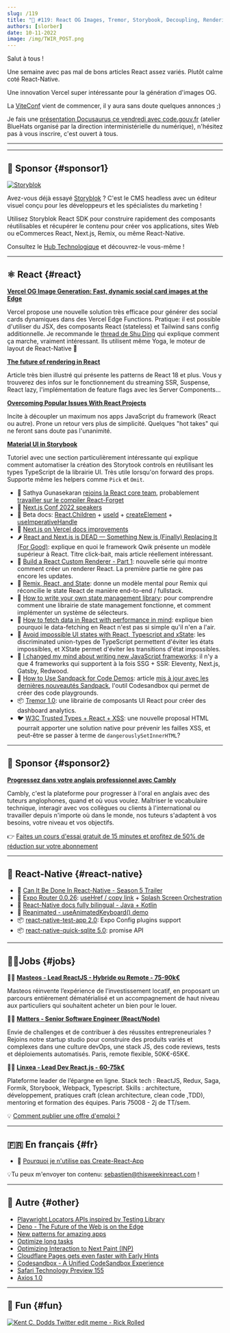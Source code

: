 ```yaml
---
slug: /119
title: "📨 #119: React OG Images, Tremor, Storybook, Decoupling, Rendering, Data-Fetching, Remix, Qwik, TypeScript, Playwright..."
authors: [slorber]
date: 10-11-2022
image: /img/TWIR_POST.png
---
```


Salut à tous !

Une semaine avec pas mal de bons articles React assez variés. Plutôt calme coté React-Native.

Une innovation Vercel super intéressante pour la génération d'images OG.

La [ViteConf](https://viteconf.org/) vient de commencer, il y aura sans doute quelques annonces ;)

Je fais une [présentation Docusaurus ce vendredi avec code.gouv.fr](https://twitter.com/codegouvfr/status/1579407609643532288) (atelier BlueHats organisé par la direction interministérielle du numérique), n'hésitez pas à vous inscrire, c'est ouvert à tous.

<!-- truncate -->

---


<Support />

---

## 💸 Sponsor {#sponsor1}

[![Storyblok](/emails/issues/116/storyblok.png)](https://www.storyblok.com/?utm_source=thisweekinreact&utm_medium=display&utm_campaign=AWA_SPON_TWIREACT_TRA&utm_content=thisweekinreact_fr)

Avez-vous déjà essayé [Storyblok](https://www.storyblok.com/?utm_source=thisweekinreact&utm_medium=display&utm_campaign=AWA_SPON_TWIREACT_TRA&utm_content=thisweekinreact_fr) ? C'est le CMS headless avec un éditeur visuel conçu pour les développeurs et les spécialistes du marketing !

Utilisez Storyblok React SDK pour construire rapidement des composants réutilisables et récupérer le contenu pour créer vos applications, sites Web ou eCommerces React, Next.js, Remix, ou même React-Native.

Consultez le [Hub Technologique](https://www.storyblok.com/technologies?utm_source=thisweekinreact&utm_medium=display&utm_campaign=AWA_SPON_TWIREACT_TRA&utm_content=thisweekinreact_fr) et découvrez-le vous-même !

---

## ⚛️ React {#react}

**[Vercel OG Image Generation: Fast, dynamic social card images at the Edge](https://vercel.com/blog/introducing-vercel-og-image-generation-fast-dynamic-social-card-images)**

Vercel propose une nouvelle solution très efficace pour générer des social cards dynamiques dans des Vercel Edge Functions. Pratique: il est possible d'utiliser du JSX, des composants React (stateless) et Tailwind sans config additionnelle. Je recommande le [thread de Shu Ding](https://twitter.com/shuding_/status/1579607964549513217) qui explique comment ça marche, vraiment intéressant. Ils utilisent même Yoga, le moteur de layout de React-Native 🤭

**[The future of rendering in React](https://prateeksurana.me/blog/future-of-rendering-in-react/)**

Article très bien illustré qui présente les patterns de React 18 et plus. Vous y trouverez des infos sur le fonctionnement du streaming SSR, Suspense, React lazy, l'implémentation de feature flags avec les Server Components...

**[Overcoming Popular Issues With React Projects](https://dinosaurs-with-jetpacks.com/posts/react-problems)**

Incite à découpler un maximum nos apps JavaScript du framework (React ou autre). Prone un retour vers plus de simplicité. Quelques "hot takes" qui ne feront sans doute pas l'unanimité.

**[Material UI in Storybook](https://storybook.js.org/blog/material-ui-in-storybook/)**

Tutoriel avec une section particulièrement intéressante qui explique comment automatiser la création des Storytook controls en réutilisant les types TypeScript de la librairie UI. Très utile lorsqu'on forward des props. Supporte même les helpers comme `Pick` et `Omit`.

- 👤 Sathya Gunasekaran [rejoins la React core team](https://twitter.com/_gsathya/status/1578816177371250688), probablement [travailler sur le compiler React-Forget](https://twitter.com/Huxpro/status/1578865666010263552)
- 👥 [Next.js Conf 2022 speakers](https://twitter.com/vercel/status/1578401243243741185)
- 📖 Beta docs: [React.Children](https://twitter.com/dan_abramov/status/1578457525628047360) + [useId](https://twitter.com/dan_abramov/status/1577283961763467265) + [createElement](https://twitter.com/dan_abramov/status/1577463721193897985) + [useImperativeHandle](https://twitter.com/dan_abramov/status/1577717226269966336)
- 📖 [Next.js on Vercel docs improvements](https://twitter.com/leeerob/status/1577788730349436928)
- 🌶 [React and Next.js is DEAD — Something New is (Finally) Replacing It (For Good)](https://javascript.plainenglish.io/react-and-next-js-is-dead-something-new-is-finally-replacing-it-for-good-c792c48806f6): explique en quoi le framework Qwik présente un modèle supérieur à React. Titre click-bait, mais article réellement intéressant.
- 📜 [Build a React Custom Renderer - Part 1](https://www.markcodes.dev/posts/build-react-custom-renderer-part-1): nouvelle série qui montre comment créer un renderer React. La première partie ne gère pas encore les updates.
- 📜 [Remix, React, and State](https://blog.jim-nielsen.com/2022/remix-react-and-state/): donne un modèle mental pour Remix qui réconcilie le state React de manière end-to-end / fullstack.
- 📜 [How to write your own state management library](https://judehunter.dev/blog/how-to-write-your-own-state-management-library): pour comprendre comment une librairie de state management fonctionne, et comment implémenter un système de sélecteurs.
- 📜 [How to fetch data in React with performance in mind](https://www.developerway.com/posts/how-to-fetch-data-in-react): explique bien pourquoi le data-fetching en React n'est pas si simple qu'il n'en a l'air.
- 📜 [Avoid impossible UI states with React, Typescript and xState](https://whereisthemouse.com/avoid-impossible-ui-states-with-react-typescript-and-xstate): les discriminated union-types de TypeScript permettent d'éviter les états impossibles, et XState permet d'éviter les transitions d'état impossibles.
- 📜 [I changed my mind about writing new JavaScript frameworks](https://whitep4nth3r.com/blog/write-a-new-javascript-framework/): il n'y a que 4 frameworks qui supportent à la fois SSG + SSR: Eleventy, Next.js, Gatsby, Redwood.
- 📜 [How to Use Sandpack for Code Demos](https://www.ctnicholas.dev/articles/how-to-use-sandpack-for-code-demos): article [mis à jour avec les dernières nouveautés Sandpack](https://twitter.com/ctnicholasdev/status/1577683748878884864), l'outil Codesandbox qui permet de créer des code playgrounds.
- 📦 [Tremor 1.0](https://www.tremor.so/): une librairie de composants UI React pour créer des dashboard analytics.
- 🐦 [W3C Trusted Types + React + XSS](https://twitter.com/sebastienlorber/status/1579485631260286977): une nouvelle proposal HTML pourrait apporter une solution native pour prévenir les failles XSS, et peut-être se passer à terme de `dangerouslySetInnerHTML`?

<SubscribeFormEmbed />

---

## 💸 Sponsor {#sponsor2}

[**Progressez dans votre anglais professionnel avec Cambly**](https://cambly.info/reacthebdo1)

Cambly, c'est la plateforme pour progresser à l'oral en anglais avec des tuteurs anglophones, quand et où vous voulez. Maîtriser le vocabulaire technique, interagir avec vos collègues ou clients à l'international ou travailler depuis n'importe où dans le monde, nos tuteurs s'adaptent à vos besoins, votre niveau et vos objectifs.

👉 [Faites un cours d'essai gratuit de 15 minutes et profitez de 50% de réduction sur votre abonnement](https://cambly.info/reacthebdo1)

---

## 📱 React-Native {#react-native}

- 🎥 [Can It Be Done In React-Native - Season 5 Trailer](https://www.youtube.com/watch?v=GArbi97dV08)
- 🚧 [Expo Router 0.0.26](https://twitter.com/Baconbrix/status/1578805793733763072): [useHref / copy link](https://twitter.com/Baconbrix/status/1578176991441784833) + [Splash Screen Orchestration](https://twitter.com/Baconbrix/status/1577690073906257921)
- 📖 [React-Native docs fully bilingual - Java + Kotlin](https://twitter.com/reactnative/status/1578332414145105921)
- 🎨 [Reanimated - useAnimatedKeyboard() demo](https://twitter.com/swmansion/status/1579471824831725571)
- 📦 [react-native-test-app 2.0](https://twitter.com/lord_sherlock/status/1578312268663906304): Expo Config plugins support
- 📦 [react-native-quick-sqlite 5.0](https://twitter.com/ospfranco/status/1578145916510273536): promise API

---

## 🧑‍💻Jobs {#jobs}

🧑‍💼 [**Masteos - Lead ReactJS - Hybride ou Remote - 75-90k€**](https://www.welcometothejungle.com/fr/companies/masteos/jobs/lead-front-reactjs-h-f_paris?q=97ae44f44512e0f1968e134f33de64ea&o=1376093)

Masteos réinvente l’expérience de l’investissement locatif, en proposant un parcours entièrement dématérialisé et un accompagnement de haut niveau aux particuliers qui souhaitent acheter un bien pour le louer.

🧑‍💼 [**Matters - Senior Software Engineer (React/Node)**](https://bit.ly/NLReactH)

Envie de challenges et de contribuer à des réussites entrepreneuriales ? Rejoins notre startup studio pour construire des produits variés et complexes dans une culture devOps, une stack JS, des code reviews, tests et déploiements automatisés. Paris, remote flexible, 50K€-65K€.

🧑‍💼 [**Linxea - Lead Dev React.js - 60-75k€**](https://www.welcometothejungle.com/fr/companies/linxea/jobs/lead-dev-react_paris)

Plateforme leader de l’épargne en ligne.
Stack tech : ReactJS, Redux, Saga, Formik, Storybook, Webpack, Typescript.
Skills : architecture, développement, pratiques craft (clean architecture, clean code ,TDD), mentoring et formation des équipes.
Paris 75008 - 2j de TT/sem.

💡 [Comment publier une offre d'emploi ?](https://thisweekinreact.com/fr/sponsor)

---

## 🇫🇷 En français {#fr}

- 🎥 [Pourquoi je n'utilise pas Create-React-App](https://www.youtube.com/watch?v=PlIJSUkufuk)

💡Tu peux m'envoyer ton contenu: [sebastien@thisweekinreact.com](mailto:sebastien@thisweekinreact.com?subject=Contenu%20en%20fran%C3%A7ais) !

---

## 🔀 Autre {#other}

- [Playwright Locators APIs inspired by Testing Library](https://twitter.com/diegohaz/status/1578567655493193728)
- [Deno - The Future of the Web is on the Edge](https://deno.com/blog/the-future-of-web-is-on-the-edge)
- [New patterns for amazing apps](https://web.dev/new-patterns-for-amazing-apps/)
- [Optimize long tasks](https://web.dev/optimize-long-tasks/)
- [Optimizing Interaction to Next Paint (INP)](https://speaking.jeremy.codes/GptKXg/optimizing-interaction-to-next-paint-inp)
- [Cloudflare Pages gets even faster with Early Hints](https://blog.cloudflare.com/early-hints-on-cloudflare-pages/)
- [Codesandbox - A Unified CodeSandbox Experience](https://codesandbox.io/post/a-unified-codesandbox-experience)
- [Safari Technology Preview 155](https://webkit.org/blog/13338/release-notes-for-safari-technology-preview-155/)
- [Axios 1.0](https://github.com/axios/axios/releases/tag/v1.0.0)

---

## 🤭 Fun {#fun}

[![Kent C. Dodds Twitter edit meme - Rick Rolled](/emails/issues/119/meme.png)](https://twitter.com/kentcdodds/status/1578334293863956480/history)
